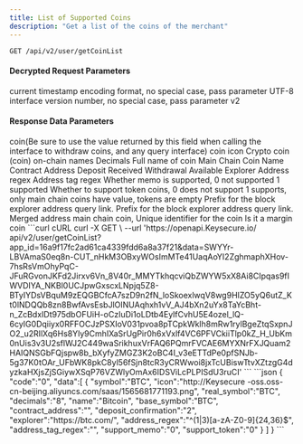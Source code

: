 ---
title: List of Supported Coins
description: "Get a list of the coins of the merchant"
---

`GET /api/v2/user/getCoinList`

#### Decrypted Request Parameters
<ParamField query="time" type="long" required>
    current timestamp
</ParamField>
<ParamField query="charset" type="string" required>
    encoding format, no special case, pass parameter UTF-8
</ParamField>
<ParamField query="version" type="string" required>
    interface version number, no special case, pass parameter v2
</ParamField>



#### Response Data Parameters
<ResponseField type="object[ ]">
    <Expandable title="object">
        <ResponseField name="symbol" type="string">coin(Be sure to use the value returned by this field when calling the interface to withdraw coins, and any query interface)</ResponseField>
        <ResponseField name="icon" type="string">coin icon</ResponseField>
        <ResponseField name="real_symbol" type="string">Crypto coin (coin) on-chain names</ResponseField>
        <ResponseField name="decimals" type="string">Decimals</ResponseField>
        <ResponseField name="name" type="string">Full name of coin</ResponseField>
        <ResponseField name="base_symbol" type="string">Main Chain Coin Name</ResponseField>
        <ResponseField name="contract_address" type="string">Contract Address</ResponseField>
        <ResponseField name="deposit_confirmation" type="string">Deposit Received</ResponseField>
        <ResponseField name="withdraw_confirmation" type="string">Withdrawal Available</ResponseField>
        <ResponseField name="explorer" type="string">Explorer</ResponseField>
        <ResponseField name="address_regex" type="string">Address regex</ResponseField>
        <ResponseField name="address_tag_regex" type="string">Address tag regex</ResponseField>
        <ResponseField name="support_memo" type="string">Whether memo is supported, 0 not supported 1 supported</ResponseField>
        <ResponseField name="support_token" type="string">Whether to support token coins, 0 does not support 1 supports, only main chain coins have value, tokens are empty</ResponseField>
        <ResponseField name="address_link" type="string">Prefix for the block explorer address query link.</ResponseField>
        <ResponseField name="txid_link" type="string">Prefix for the block explorer address query link.</ResponseField>
        <ResponseField name="merge_address_symbol" type="string">Merged address main chain coin, Unique identifier for the coin</ResponseField>
        <ResponseField name="margin_symbol" type="string">Is it a margin coin</ResponseField>
    </Expandable>
</ResponseField>



<RequestExample>
  ```curl cURL
  curl -X GET \
  --url 'https://openapi.Keysecure.io/
api/v2/user/getCoinList?app_id=16a9f17fc2ad61ca4339fdd6a8a37f21&data=SWYYr-LBVAmaS0eq8n-CUT_nHkM3OBxyWOsImMTe41UaqAoYI2ZghmaphXHov-7hsRsVmOhyPqC-JFuRGvonJKFd2Jirxv6Vn_8V40r_MMYTkhqcviQbZWYW5xX8Ai8CIpqas9fIWVDIYA_NKBl0UCJpwGxscxLNpjq5Z8-BTyIYDsVBquM9zEQGBCfcA7szD9n2fN_loSkoexlwqV8wg9HIZO5yQ6utZ_Kt0lNDQQb8zn8BwfAvsEsbJlOINUAqhxh1vV_AJ4bXn2uYx8TaYcBht-n_ZcBdxIDt975dbOFUiH-oCzIuDi1oLDtb4EylfCvhU5E4ozel_lQ-6cyIG0Dqiiyx0RFFOCJzPSXIoV031pvoa8pTCpkWklh8mRw1rylBgeZtqSxpnJO2_u2RIlXq6Hs8Yly9CmhIXaSrUgPir0h6xVxlf4VC6PFVCkiiTlp0kZ_H_UbKm0nUis3v3U2sflWJ2C449waSrikhuxVrFAQ6PQmrFVCAE6MYXNrFXJQuam2HAIQNSGbFQjspw8b_bXyfyZMGZ3K2oBC4I_v3eETTdPe0pfSNJb-5g37K0tOAr_UFbWK8pkC8yl56fSjn8tcR3yCRWwoi8jxTcUBiswTtvXZtzgG4dyzkaHXjsZjSGiywXSqP76VZWlyOmAx6IDSViLcPLPISdU3ruCI'
  ```
</RequestExample>



<ResponseExample>
```json
{
  "code":"0",
  "data":[
      {
          "symbol":"BTC",
          "icon":"http://Keysecure -oss.oss-cn-beijing.aliyuncs.com/saas/1565681771193.png",
          "real_symbol":"BTC",
          "decimals":"8",
          "name":"Bitcoin",
          "base_symbol":"BTC",
          "contract_address":"",
          "deposit_confirmation":"2",
          "explorer":"https://btc.com/",
          "address_regex":"^(1|3)[a-zA-Z0-9]{24,36}$",
          "address_tag_regex":"",
          "support_memo":"0",
          "support_token":"0"
      }
   ]
 }
```
</ResponseExample>